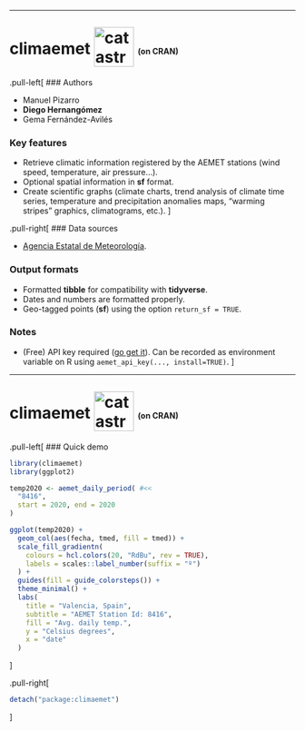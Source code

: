 
---

# climaemet <img src="https://ropenspain.github.io/climaemet/logo.png" alt="catastro-logo" height="70" style="margin-top: -10px;vertical-align: middle;"> <span style="font-size: 50%;">(on CRAN)</span>

.pull-left[
### Authors

- Manuel Pizarro
- **Diego Hernangómez**
- Gema Fernández-Avilés

### Key features

- Retrieve climatic information registered by the AEMET stations (wind speed, temperature, air pressure...).
- Optional spatial information in **sf** format.
- Create scientific graphs (climate charts, trend analysis of climate time series,
  temperature and precipitation anomalies maps, “warming stripes” graphics, climatograms, etc.).
]

.pull-right[
### Data sources

- [Agencia Estatal de Meteorología](https://opendata.aemet.es/centrodedescargas/inicio).

### Output formats

- Formatted **tibble** for compatibility with **tidyverse**.
- Dates and numbers are formatted properly.
- Geo-tagged points (**sf**) using the option `return_sf = TRUE`.

### Notes

- (Free) API key required ([go get it](https://opendata.aemet.es/centrodedescargas/obtencionAPIKey)).
  Can be recorded as environment variable on R using `aemet_api_key(..., install=TRUE)`.
]

---

# climaemet <img src="https://ropenspain.github.io/climaemet/logo.png" alt="catastro-logo" height="70" style="margin-top: -10px;vertical-align: middle;"> <span style="font-size: 50%;">(on CRAN)</span>

.pull-left[
### Quick demo

```r
library(climaemet)
library(ggplot2)

temp2020 <- aemet_daily_period( #<<
  "8416",
  start = 2020, end = 2020
)

ggplot(temp2020) +
  geom_col(aes(fecha, tmed, fill = tmed)) +
  scale_fill_gradientn(
    colours = hcl.colors(20, "RdBu", rev = TRUE),
    labels = scales::label_number(suffix = "º")
  ) +
  guides(fill = guide_colorsteps()) +
  theme_minimal() +
  labs(
    title = "Valencia, Spain",
    subtitle = "AEMET Station Id: 8416",
    fill = "Avg. daily temp.",
    y = "Celsius degrees",
    x = "date"
  )
```
]

.pull-right[
```r
detach("package:climaemet")
```
]

